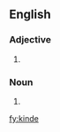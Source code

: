 ==English==

===Adjective===
{{infl|en|adjective}}

# {{obsolete spelling of|kind}}

===Noun===
{{en-noun}}

# {{obsolete spelling of|kind}}

[[fy:kinde]]